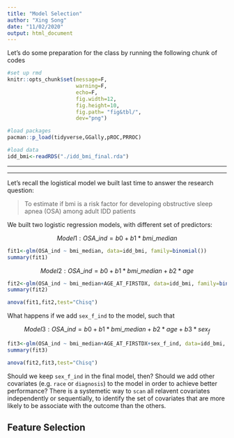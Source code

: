 ```yaml
---
title: "Model Selection"
author: "Xing Song"
date: "11/02/2020"
output: html_document
---
```


Let's do some preparation for the class by running the following chunk of codes

```r
#set up rmd 
knitr::opts_chunk$set(message=F,
                      warning=F,
                      echo=F,
                      fig.width=12,
                      fig.height=10,
                      fig.path= "fig&tbl/",
                      dev="png")

#load packages
pacman::p_load(tidyverse,GGally,pROC,PRROC)

#load data
idd_bmi<-readRDS("./idd_bmi_final.rda")
```

**************************************************************************************************
**************************************************************************************************

Let's recall the logistical model we built last time to answer the research question:

> To estimate if bmi is a risk factor for developing obstructive sleep apnea (OSA) among adult IDD patients

We built two logistic regression models, with different set of predictors: 

$$ Model 1: OSA\_ind = b0 + b1*bmi\_median $$

```r
fit1<-glm(OSA_ind ~ bmi_median, data=idd_bmi, family=binomial())
summary(fit1)
```

$$ Model 2: OSA\_ind = b0 + b1*bmi\_median + b2*age$$

```r
fit2<-glm(OSA_ind ~ bmi_median+AGE_AT_FIRSTDX, data=idd_bmi, family=binomial())
summary(fit2)

anova(fit1,fit2,test="Chisq")
```

What happens if we add `sex_f_ind` to the model, such that

$$ Model 3: OSA\_ind = b0 + b1*bmi\_median + b2*age + b3*sex_f $$

```r
fit3<-glm(OSA_ind ~ bmi_median+AGE_AT_FIRSTDX+sex_f_ind, data=idd_bmi, family=binomial())
summary(fit3)

anova(fit2,fit3,test="Chisq")
```

Should we keep `sex_f_ind` in the final model, then? Should we add other covariates (e.g. `race` or `diagnosis`) to the model in order to achieve better performance? There is a systemetic way to `scan` all relavent covariates independently or sequentially, to identify the set of covariates that are more likely to be associate with the outcome than the others. 

## Feature Selection




